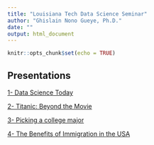```yaml
---
title: "Louisiana Tech Data Science Seminar"
author: "Ghislain Nono Gueye, Ph.D."
date: ""
output: html_document
---
```


```r
knitr::opts_chunk$set(echo = TRUE)
```

## Presentations

[1- Data Science Today](/Presentations/intro_presentation/index.html)

[2- Titanic: Beyond the Movie](/Presentations/titanic_beyond_the_movie/index.html)

[3- Picking a college major](/Presentations/picking_college_major/picking_college_major.html)

[4- The Benefits of Immigration in the USA](Presentations/immigration_fall_2018/index.html)
